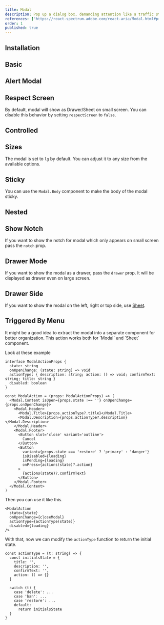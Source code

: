 ```yaml
---
title: Modal
description: Pop up a dialog box, demanding attention like a traffic stop sign, ideal for critical interactions.
references: ['https://react-spectrum.adobe.com/react-aria/Modal.html#props']
order: 1
published: true
---
```


## Installation
<Install component='modal' />

## Basic
<Demo center component='overlays/modal/modal-demo' />

## Alert Modal
<Demo center component='overlays/modal/modal-alert-demo' />

## Respect Screen
By default, modal will show as Drawer/Sheet on small screen. You can disable this behavior by setting `respectScreen` to `false`.
<Demo center component='overlays/modal/modal-respect-screen-demo' />

## Controlled
<Demo center component='overlays/modal/modal-controlled-demo' />

## Sizes
The modal is set to `lg` by default. You can adjust it to any size from the available options.
<Demo center component='overlays/modal/modal-size-demo' />

## Sticky
You can use the `Modal.Body` component to make the body of the modal sticky.
<Demo center component='overlays/modal/modal-sticky-demo' />

## Nested
<Demo center component='overlays/modal/modal-nested-demo' />

## Show Notch
If you want to show the notch for modal which only appears on small screen pass the `notch` prop.
<Demo center component='overlays/modal/modal-notch-demo' />

## Drawer Mode
If you want to show the modal as a drawer, pass the `drawer` prop. It will be displayed as drawer even on large screen.
<Demo center component='overlays/modal/modal-drawer-demo' />

## Drawer Side
If you want to show the modal on the left, right or top side, use [Sheet](/docs/components/overlays/sheet).

## Triggered By Menu
<Demo center component='overlays/modal/modal-triggered-by-menu-demo' />

<Note>
It might be a good idea to extract the modal into a separate component for better organization.
This action works both for `Modal` and `Sheet` component.
</Note>

Look at these example

```tsx
interface ModalActionProps {
  state: string
  onOpenChange: (state: string) => void
  actionType: { description: string; action: () => void; confirmText: string; title: string }
  disabled: boolean
}

const ModalAction = (props: ModalActionProps) => (
  <Modal.Content isOpen={props.state !== ''} onOpenChange={props.onOpenChange}>
    <Modal.Header>
      <Modal.Title>{props.actionType?.title}</Modal.Title>
      <Modal.Description>{props.actionType?.description}</Modal.Description>
    </Modal.Header>
    <Modal.Footer>
      <Button slot='close' variant='outline'>
        Cancel
      </Button>
      <Button
        variant={props.state === 'restore' ? 'primary' : 'danger'}
        isDisabled={loading}
        isPending={loading}
        onPress={actions(state)?.action}
      >
        {actions(state)?.confirmText}
      </Button>
    </Modal.Footer>
  </Modal.Content>
)
```

Then you can use it like this.

```
<ModalAction
  state={state}
  onOpenChange={closeModal}
  actionType={actionType(state)}
  disabled={loading}
/>
```

With that, now we can modify the `actionType` function to return the initial state.

```tsx
const actionType = (t: string) => {
  const initialsState = {
    title: '',
    description: '',
    confirmText: '',
    action: () => {}
  }

  switch (t) {
    case 'delete': ...
    case 'ban': ...
    case 'restore': ...
    default:
      return initialsState
  }
}
```
